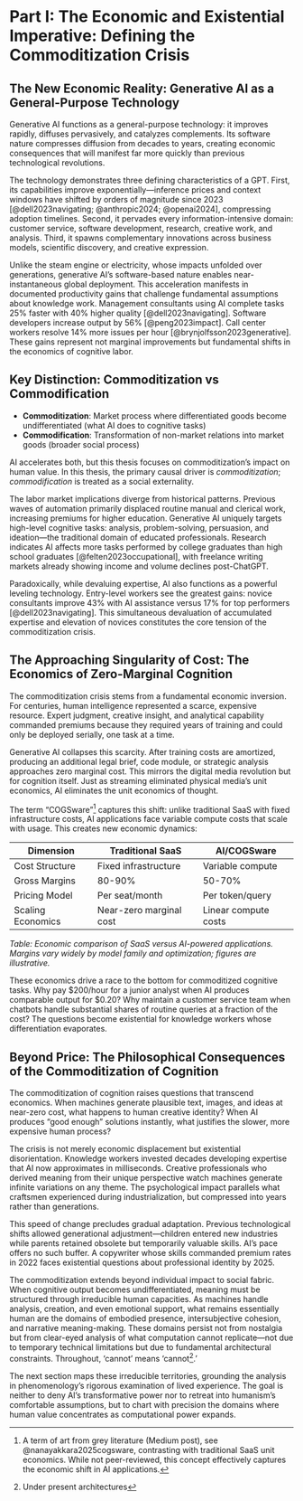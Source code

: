 # Part I: The Economic and Existential Imperative: Defining the Commoditization Crisis

## The New Economic Reality: Generative AI as a General-Purpose Technology

Generative AI functions as a general-purpose technology: it improves rapidly, diffuses pervasively, and catalyzes complements. Its software nature compresses diffusion from decades to years, creating economic consequences that will manifest far more quickly than previous technological revolutions.

The technology demonstrates three defining characteristics of a GPT. First, its capabilities improve exponentially—inference prices and context windows have shifted by orders of magnitude since 2023 [@dell2023navigating; @anthropic2024; @openai2024], compressing adoption timelines. Second, it pervades every information-intensive domain: customer service, software development, research, creative work, and analysis. Third, it spawns complementary innovations across business models, scientific discovery, and creative expression.

Unlike the steam engine or electricity, whose impacts unfolded over generations, generative AI's software-based nature enables near-instantaneous global deployment. This acceleration manifests in documented productivity gains that challenge fundamental assumptions about knowledge work. Management consultants using AI complete tasks 25% faster with 40% higher quality [@dell2023navigating]. Software developers increase output by 56% [@peng2023impact]. Call center workers resolve 14% more issues per hour [@brynjolfsson2023generative]. These gains represent not marginal improvements but fundamental shifts in the economics of cognitive labor.

::: {.callout-note}
## Key Distinction: Commoditization vs Commodification

- **Commoditization**: Market process where differentiated goods become undifferentiated (what AI does to cognitive tasks)
- **Commodification**: Transformation of non-market relations into market goods (broader social process)

AI accelerates both, but this thesis focuses on commoditization's impact on human value. In this thesis, the primary causal driver is *commoditization*; *commodification* is treated as a social externality.
:::

The labor market implications diverge from historical patterns. Previous waves of automation primarily displaced routine manual and clerical work, increasing premiums for higher education. Generative AI uniquely targets high-level cognitive tasks: analysis, problem-solving, persuasion, and ideation—the traditional domain of educated professionals. Research indicates AI affects more tasks performed by college graduates than high school graduates [@felten2023occupational], with freelance writing markets already showing income and volume declines post-ChatGPT.

Paradoxically, while devaluing expertise, AI also functions as a powerful leveling technology. Entry-level workers see the greatest gains: novice consultants improve 43% with AI assistance versus 17% for top performers [@dell2023navigating]. This simultaneous devaluation of accumulated expertise and elevation of novices constitutes the core tension of the commoditization crisis.

## The Approaching Singularity of Cost: The Economics of Zero-Marginal Cognition

The commoditization crisis stems from a fundamental economic inversion. For centuries, human intelligence represented a scarce, expensive resource. Expert judgment, creative insight, and analytical capability commanded premiums because they required years of training and could only be deployed serially, one task at a time.

Generative AI collapses this scarcity. After training costs are amortized, producing an additional legal brief, code module, or strategic analysis approaches zero marginal cost. This mirrors the digital media revolution but for cognition itself. Just as streaming eliminated physical media's unit economics, AI eliminates the unit economics of thought.

The term "COGSware"^[A term of art from grey literature (Medium post), see @nanayakkara2025cogsware, contrasting with traditional SaaS unit economics. While not peer-reviewed, this concept effectively captures the economic shift in AI applications.] captures this shift: unlike traditional SaaS with fixed infrastructure costs, AI applications face variable compute costs that scale with usage. This creates new economic dynamics:

| Dimension | Traditional SaaS | AI/COGSware |
|-----------|-----------------|-------------|
| Cost Structure | Fixed infrastructure | Variable compute |
| Gross Margins | 80-90% | 50-70% |
| Pricing Model | Per seat/month | Per token/query |
| Scaling Economics | Near-zero marginal cost | Linear compute costs |

*Table: Economic comparison of SaaS versus AI-powered applications. Margins vary widely by model family and optimization; figures are illustrative.*

These economics drive a race to the bottom for commoditized cognitive tasks. Why pay $200/hour for a junior analyst when AI produces comparable output for $0.20? Why maintain a customer service team when chatbots handle substantial shares of routine queries at a fraction of the cost? The questions become existential for knowledge workers whose differentiation evaporates.

## Beyond Price: The Philosophical Consequences of the Commoditization of Cognition

The commoditization of cognition raises questions that transcend economics. When machines generate plausible text, images, and ideas at near-zero cost, what happens to human creative identity? When AI produces "good enough" solutions instantly, what justifies the slower, more expensive human process?

The crisis is not merely economic displacement but existential disorientation. Knowledge workers invested decades developing expertise that AI now approximates in milliseconds. Creative professionals who derived meaning from their unique perspective watch machines generate infinite variations on any theme. The psychological impact parallels what craftsmen experienced during industrialization, but compressed into years rather than generations.

This speed of change precludes gradual adaptation. Previous technological shifts allowed generational adjustment—children entered new industries while parents retained obsolete but temporarily valuable skills. AI's pace offers no such buffer. A copywriter whose skills commanded premium rates in 2022 faces existential questions about professional identity by 2025.

The commoditization extends beyond individual impact to social fabric. When cognitive output becomes undifferentiated, meaning must be structured through irreducible human capacities. As machines handle analysis, creation, and even emotional support, what remains essentially human are the domains of embodied presence, intersubjective cohesion, and narrative meaning-making. These domains persist not from nostalgia but from clear-eyed analysis of what computation cannot replicate—not due to temporary technical limitations but due to fundamental architectural constraints. Throughout, 'cannot' means 'cannot^[Under present architectures].'

The next section maps these irreducible territories, grounding the analysis in phenomenology's rigorous examination of lived experience. The goal is neither to deny AI's transformative power nor to retreat into humanism's comfortable assumptions, but to chart with precision the domains where human value concentrates as computational power expands.
